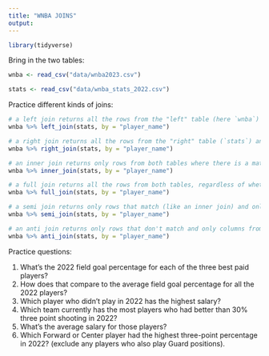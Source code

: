 ```yaml
---
title: "WNBA JOINS"
output: 
---
```


```r
library(tidyverse)
```

Bring in the two tables:

```r
wnba <- read_csv("data/wnba2023.csv")

stats <- read_csv("data/wnba_stats_2022.csv")
```

Practice different kinds of joins:

```r
# a left join returns all the rows from the "left" table (here `wnba`) and only matches from the "right" table (`stats`). Note that the number of rows returned matches the `wnba` table:
wnba %>% left_join(stats, by = "player_name")
```

```r
# a right join returns all the rows from the "right" table (`stats`) and only matches from the "left" table (`wnba`). Note that the number of rowns returned matches the `stats` table:
wnba %>% right_join(stats, by = "player_name")
```

```r
# an inner join returns only rows from both tables where there is a match; the row count is less than both tables and includes players who played in both seasons: 
wnba %>% inner_join(stats, by = "player_name")
```

```r
# a full join returns all the rows from both tables, regardless of whether there's a match. These results have more rows than both tables; it includes any player who played in either season. Note that for players who don't have matches in the other table, those columsn contain nulls:
wnba %>% full_join(stats, by = "player_name")
```

```r
# a semi join returns only rows that match (like an inner join) and only columns from the left table. In this case, all 2023 players who played in the previous season (and only the 9 columns from `wnba`): 
wnba %>% semi_join(stats, by = "player_name")
```

```r
# an anti join returns only rows that don't match and only columns from the left table. In this case, all 2023 players who didn't play the previous season (and only the 9 columns from `wnba`):
wnba %>% anti_join(stats, by = "player_name")
```

Practice questions:

1.  What's the 2022 field goal percentage for each of the three best paid players?
2.  How does that compare to the average field goal percentage for all the 2022 players?
3.  Which player who didn't play in 2022 has the highest salary?
4.  Which team currently has the most players who had better than 30% three point shooting in 2022?
5.  What's the average salary for those players?
6.  Which Forward or Center player had the highest three-point percentage in 2022? (exclude any players who also play Guard positions).
